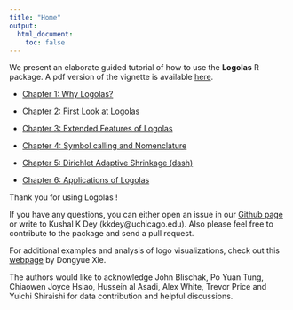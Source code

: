 ```yaml
---
title: "Home"
output:
  html_document:
    toc: false
---
```


We present an elaborate guided tutorial of how to use the **Logolas** R package. A pdf version of the vignette is available [here](). 



- [Chapter 1:   Why Logolas?](intro.Rmd)


- [Chapter 2:   First Look at Logolas](FirstLook.Rmd)


- [Chapter 3:   Extended Features of Logolas](extend.Rmd)


- [Chapter 4:   Symbol calling and Nomenclature](nomenclature.Rmd)


- [Chapter 5:   Dirichlet Adaptive Shrinkage (dash)](dashtutor.Rmd)


- [Chapter 6:   Applications of Logolas](app.Rmd)



Thank you for using Logolas !  



If you have any questions, you can either open an issue in our [Github page](https://github.com/kkdey/Logolas) or write to Kushal K Dey (kkdey@uchicago.edu). Also please feel free to contribute to the package and send a pull request.

For additional examples and analysis of logo visualizations, check out this [webpage](https://dongyuexie.github.io/Sequence-Motif-Depletion/) by Dongyue Xie.

The authors would like to acknowledge John Blischak, Po Yuan Tung, Chiaowen Joyce Hsiao, Hussein al Asadi, Alex White, Trevor Price and Yuichi Shiraishi for data contribution and helpful discussions. 






